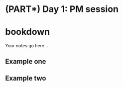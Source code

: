 # (PART\*) Day 1: PM session {-}

# bookdown

Your notes go here...

## Example one

## Example two
